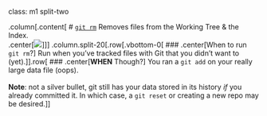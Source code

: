 class: m1 split-two

.column[.content[
# [`git rm`](https://git-scm.com/docs/git-rm)
Removes files from the Working Tree & the Index. 
<br>
.center[<img src="assets/img/git-rm.png" style="">]
]]
.column.split-20[.row[.vbottom-0[
### .center[When to run `git rm`?]
Run when you've tracked files with Git that you didn't want to (yet).
]].row[
### .center[**WHEN** Though?]
You ran a `git add` on your really large data file (oops).
<br><br>
**Note**: not a silver bullet, git still has your data stored in its history *if* you already committed it. In which case, a `git reset` or creating a new repo may be desired.
]]
